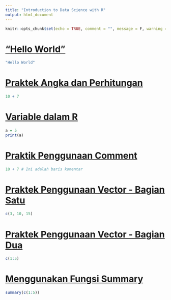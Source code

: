 ```yaml
---
title: "Introduction to Data Science with R"
output: html_document
---
```


```r
knitr::opts_chunk$set(echo = TRUE, comment = "", message = F, warning = F)
```

# ["Hello World"](https://academy.dqlab.id/main/livecode/111/211/1059)

```r
"Hello World"
```

# [Praktek Angka dan Perhitungan](https://academy.dqlab.id/main/livecode/111/211/1062)

```r
10 + 7
```

# [Variable dalam R](https://academy.dqlab.id/main/livecode/111/211/1060)

```r
a = 5
print(a)
```

# [Praktik Penggunaan Comment](https://academy.dqlab.id/main/livecode/111/212/1064)

```r
10 + 7 # Ini adalah baris komentar
```

# [Praktek Penggunaan Vector - Bagian Satu](https://academy.dqlab.id/main/livecode/111/212/1066)

```r
c(3, 10, 15)
```

# [Praktek Penggunaan Vector - Bagian Dua](https://academy.dqlab.id/main/livecode/111/212/1067)

```r
c(1:5)
```

# [Menggunakan Fungsi Summary](https://academy.dqlab.id/main/livecode/111/212/1070)

```r
summary(c(1:5))
```